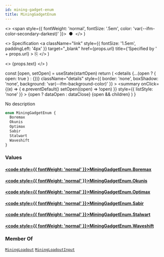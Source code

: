 ```yaml
---
id: mining-gadget-enum
title: MiningGadgetEnum
---
```


  <>
    <span style={{ fontWeight: 'normal', fontSize: '.5em', color: 'var(--ifm-color-secondary-darkest)' }}>
      &nbsp;●&nbsp;
    </span>
  </>
)

  <>
    Specification
    <a
      className="link"
      style={{ fontSize: '1.5em', paddingLeft: '4px' }}
      target="_blank"
      href={props.url}
      title={'Specified by ' + props.url}
    >
      ⎘
    </a>
  </>
)

  <>
    <span className={props.class}>{props.text}</span>
  </>
)


  const [open, setOpen] = useState(startOpen)
  return (
    <details
      {...(open ? { open: true } : {})}
      className="details"
      style={{ border: 'none', boxShadow: 'none', background: 'var(--ifm-background-color)' }}
    >
      <summary
        onClick={(e) => {
          e.preventDefault()
          setOpen((open) => !open)
        }}
        style={{ listStyle: 'none' }}
      >
        {open ? dataOpen : dataClose}
      </summary>
      {open && children}
    </details>
  )
}

No description

```graphql
enum MiningGadgetEnum {
  Boremax
  Okunis
  Optimax
  Sabir
  Stalwart
  Waveshift
}
```

### Values

#### [<code style={{ fontWeight: 'normal' }}>MiningGadgetEnum.<b>Boremax</b></code>](#)

#### [<code style={{ fontWeight: 'normal' }}>MiningGadgetEnum.<b>Okunis</b></code>](#)

#### [<code style={{ fontWeight: 'normal' }}>MiningGadgetEnum.<b>Optimax</b></code>](#)

#### [<code style={{ fontWeight: 'normal' }}>MiningGadgetEnum.<b>Sabir</b></code>](#)

#### [<code style={{ fontWeight: 'normal' }}>MiningGadgetEnum.<b>Stalwart</b></code>](#)

#### [<code style={{ fontWeight: 'normal' }}>MiningGadgetEnum.<b>Waveshift</b></code>](#)

### Member Of

[`MiningLoadout`](/api/types/objects/mining-loadout.mdx) <Badge class="badge badge--secondary badge--relation" text="object"/><Bullet />[`MiningLoadoutInput`](/api/types/inputs/mining-loadout-input.mdx) <Badge class="badge badge--secondary badge--relation" text="input"/>
